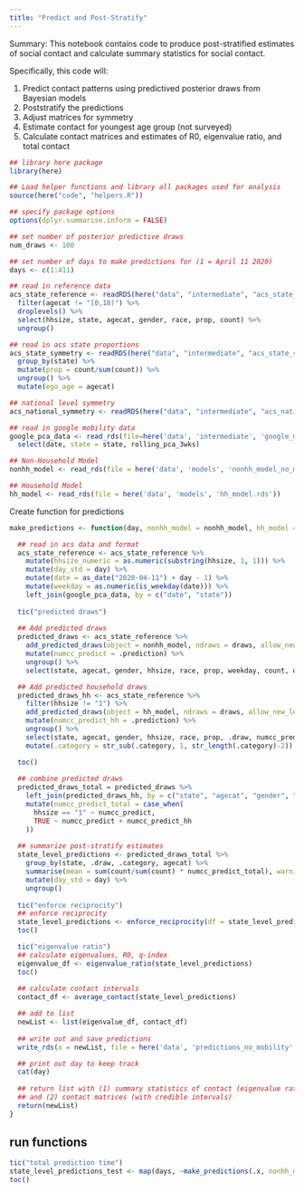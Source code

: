 ```yaml
---
title: "Predict and Post-Stratify"
---
```


Summary: This notebook contains code to produce post-stratified estimates of social contact and calculate summary statistics for social contact.  

Specifically, this code will: 

1. Predict contact patterns using predictived posterior draws from Bayesian models  
2. Poststratify the predictions
3. Adjust matrices for symmetry
4. Estimate contact for youngest age group (not surveyed)
5. Calculate contact matrices and estimates of R0, eigenvalue ratio, and total contact 

```r
## library here package 
library(here)

## Load helper functions and library all packages used for analysis 
source(here("code", "helpers.R"))

## specify package options 
options(dplyr.summarise.inform = FALSE)

## set number of posterior predictive draws
num_draws <- 100

## set number of days to make predictions for (1 = April 11 2020)
days <- c(1:411)
```

```r
## read in reference data
acs_state_reference <- readRDS(here("data", "intermediate", "acs_state_reference.rds")) %>% 
  filter(agecat != "[0,18)") %>% 
  droplevels() %>% 
  select(hhsize, state, agecat, gender, race, prop, count) %>% 
  ungroup()

## read in acs state proportions 
acs_state_symmetry <- readRDS(here("data", "intermediate", "acs_state_symmetry.rds")) %>% 
  group_by(state) %>% 
  mutate(prop = count/sum(count)) %>% 
  ungroup() %>% 
  mutate(ego_age = agecat)

## national level symmetry
acs_national_symmetry <- readRDS(here("data", "intermediate", "acs_national_symmetry.rds")) 

## read in google mobility data 
google_pca_data <- read_rds(file=here('data', 'intermediate', 'google_mobility_pca.rds')) %>% 
  select(date, state = state, rolling_pca_3wks)

## Non-Household Model
nonhh_model <- read_rds(file = here('data', 'models', 'nonhh_model_no_mobility.rds'))

## Household Model 
hh_model <- read_rds(file = here('data', 'models', 'hh_model.rds'))
```


Create function for predictions 

```r
make_predictions <- function(day, nonhh_model = nonhh_model, hh_model = hh_model, draws = 10){

  ## read in acs data and format 
  acs_state_reference <- acs_state_reference %>% 
    mutate(hhsize_numeric = as.numeric(substring(hhsize, 1, 1))) %>% 
    mutate(day_std = day) %>% 
    mutate(date = as_date("2020-04-11") + day - 1) %>% 
    mutate(weekday = as.numeric(is_weekday(date))) %>% 
    left_join(google_pca_data, by = c("date", "state"))
  
  tic("predicted draws")
  
  ## Add predicted draws 
  predicted_draws <- acs_state_reference %>%
    add_predicted_draws(object = nonhh_model, ndraws = draws, allow_new_levels = T) %>% 
    mutate(numcc_predict = .prediction) %>% 
    ungroup() %>% 
    select(state, agecat, gender, hhsize, race, prop, weekday, count, day_std, .draw, numcc_predict, .category)

  ## Add predicted household draws
  predicted_draws_hh <- acs_state_reference %>%
    filter(hhsize != "1") %>% 
    add_predicted_draws(object = hh_model, ndraws = draws, allow_new_levels = T) %>% 
    mutate(numcc_predict_hh = .prediction) %>% 
    ungroup() %>% 
    select(state, agecat, gender, hhsize, race, prop, .draw, numcc_predict_hh, .category) %>% 
    mutate(.category = str_sub(.category, 1, str_length(.category)-2))

  toc()
  
  ## combine predicted draws 
  predicted_draws_total = predicted_draws %>% 
    left_join(predicted_draws_hh, by = c("state", "agecat", "gender", "hhsize", "race", ".draw", ".category")) %>% 
    mutate(numcc_predict_total = case_when(
      hhsize == "1" ~ numcc_predict,
      TRUE ~ numcc_predict + numcc_predict_hh
    ))
  
  ## summarize post-stratify estimates 
  state_level_predictions <- predicted_draws_total %>%
    group_by(state, .draw, .category, agecat) %>% 
    summarise(mean = sum(count/sum(count) * numcc_predict_total), warnings = F) %>% 
    mutate(day_std = day) %>%  
    ungroup()
  
  tic("enforce reciprocity")
  ## enforce reciprocity 
  state_level_predictions <- enforce_reciprocity(df = state_level_predictions)
  toc()

  tic("eigenvalue ratio")
  ## calculate eigenvalues, R0, q-index 
  eigenvalue_df <- eigenvalue_ratio(state_level_predictions)
  toc()
  
  ## calculate contact intervals 
  contact_df <- average_contact(state_level_predictions)

  ## add to list  
  newList <- list(eigenvalue_df, contact_df)
  
  ## write out and save predictions 
  write_rds(x = newList, file = here('data', 'predictions_no_mobility', paste0('prediction_day', day, ".rds")))

  ## print out day to keep track 
  cat(day)
  
  ## return list with (1) summary statistics of contact (eigenvalue ratio, R0, q-index) 
  ## and (2) contact matrices (with credible intervals)
  return(newList)
}
```

## run functions 

```r
tic("total prediction time")
state_level_predictions_test <- map(days, ~make_predictions(.x, nonhh_model = nonhh_model, hh_model = hh_model, draws = num_draws))
toc()
```
